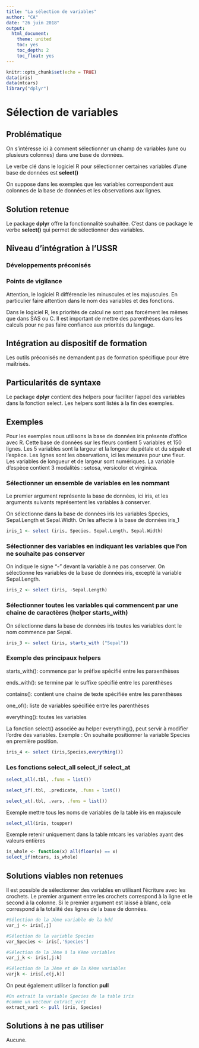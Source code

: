 ---
title: "La sélection de variables"
author: "CA"
date: "26 juin 2018"
output:
  html_document:
    theme: united
    toc: yes
    toc_depth: 2
    toc_float: yes
---

```{r setup, include=FALSE}
knitr::opts_chunk$set(echo = TRUE)
data(iris)
data(mtcars)
library("dplyr")
```
# Sélection de variables

## Problématique

On s'intéresse ici à comment sélectionner un champ de variables (une ou plusieurs colonnes) dans une base de données.

Le verbe clé dans le logiciel R pour sélectionner certaines variables d'une base de données est **select()**

On suppose dans les exemples que les variables correspondent aux colonnes de la base de données et les observations aux lignes.

## Solution retenue

Le package **dplyr** offre la fonctionnalité souhaitée.
C'est dans ce package le verbe **select()** qui permet de sélectionner des variables. 

## Niveau d'intégration à l'USSR

### Développements préconisés



### Points de vigilance

Attention, le logiciel R différencie les minuscules et les majuscules.
En particulier faire attention dans le nom des variables et des fonctions. 

Dans le logiciel R, les priorités de calcul ne sont pas forcément les mêmes que dans SAS ou C.
Il est important de mettre des parenthèses dans les calculs pour ne pas faire confiance aux priorités du langage. 

## Intégration au dispositif de formation

Les outils préconisés ne demandent pas de formation spécifique pour être maîtrisés.

## Particularités de syntaxe

Le package **dplyr** contient des helpers pour faciliter l'appel des variables dans la fonction select.
Les helpers sont listés à la fin des exemples.

## Exemples

Pour les exemples nous utilisons la base de données iris présente d'office avec R.
Cette base de données sur les fleurs contient 5 variables et 150 lignes.
Les 5 variables sont la largeur et la longeur du pétale et du sépale et l'espèce.
Les lignes sont les observations, ici les mesures pour une fleur.
Les variables de longueur et de largeur sont numériques.
La variable d'espèce contient 3 modalités : setosa, versicolor et virginica.

### Sélectionner un ensemble de variables en les nommant

Le premier argument représente la base de données, ici iris, et les arguments suivants représentent les variables à conserver.

On sélectionne dans la base de données iris les variables Species, Sepal.Length et Sepal.Width.
On les affecte à la base de données iris_1 

```{r select by name}

iris_1 <- select (iris, Species, Sepal.Length, Sepal.Width)

```

### Sélectionner des variables en indiquant les variables que l'on ne souhaite pas conserver

On indique le signe "**-**" devant la variable à ne pas conserver.
On sélectionne les variables de la base de données iris, excepté la variable Sepal.Length.

```{r complémentaire}

iris_2 <- select (iris, -Sepal.Length)

```

### Sélectionner toutes les variables qui commencent par une chaine de caractères (helper starts_with) 

On sélectionne dans la base de données iris toutes les variables dont le nom commence par Sepal.

```{r}

iris_3 <- select (iris, starts_with ("Sepal"))

```

### Exemple des principaux helpers

starts_with(): commence par le préfixe spécifié entre les paraenthèses

ends_with(): se termine par le suffixe spécifié entre les parenthèses

contains(): contient une chaine de texte spécifiée entre les parenthèses

one_of(): liste de variables spécifiée entre les parenthèses

everything(): toutes les variables

La fonction select() associée au helper everything(), peut servir à modifier l'ordre des variables.
Exemple : On souhaite positionner la variable Species en première position.
```{r}

iris_4 <- select (iris,Species,everything())

```
### Les fonctions select_all select_if select_at

```{r}

select_all(.tbl, .funs = list())

select_if(.tbl, .predicate, .funs = list())

select_at(.tbl, .vars, .funs = list())


```
Exemple mettre tous les noms de variables de la table iris en majuscule 

```{r}

select_all(iris, toupper)

```
Exemple retenir uniquement dans la table mtcars les variables ayant des valeurs entières

```{r}
is_whole <- function(x) all(floor(x) == x)
select_if(mtcars, is_whole)
```

## Solutions viables non retenues

Il est possible de sélectionner des variables en utilisant l'écriture avec les crochets.
Le premier argument entre les crochets correspond à la ligne et le second à la colonne.
Si le premier argument est laissé à blanc, cela correspond à la totalité des lignes de la base de données.

```{r crochets}

#Sélection de la Jème variable de la bdd
var_j <- iris[,j]

#Sélection de la variable Species
var_Species <- iris[,'Species']

#Sélection de la Jème à la Kème variables
var_j_k <- iris[,j:k]

#Sélection de la Jème et de la Kème variables
varjk <- iris[,c(j,k)]

```

On peut également utiliser la fonction **pull**

```{r pull}

#On extrait la variable Species de la table iris
#comme un vecteur extract_var1
extract_var1 <- pull (iris, Species)

```


## Solutions à ne pas utiliser

Aucune.
